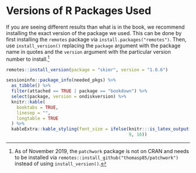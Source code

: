 # Versions of R Packages Used {#appendixE}

If you are seeing different results than what is in the book, we recommend installing the exact version of the package we used. This can be done by first installing the `remotes` package via `install.packages("remotes")`. Then, use `install_version()` replacing the `package` argument with the package name in quotes and the `version` argument with the particular version number to install.^[As of November 2019, the `patchwork` package is not on CRAN and needs to be installed via `remotes::install_github("thomasp85/patchwork")` instead of using `install_version()`.] 

```r
remotes::install_version(package = "skimr", version = "1.0.6")
```

<!--
\begin{multicols}{2}
\setbox\ltmcbox\vbox{
\makeatletter\col@number\@ne
-->

```r
sessioninfo::package_info(needed_pkgs) %>% 
  as_tibble() %>% 
  filter(attached == TRUE | package == "bookdown") %>% 
  select(package, version = ondiskversion) %>% 
  knitr::kable(
    booktabs = TRUE, 
    linesep = "",
    longtable = TRUE
  ) %>% 
  kableExtra::kable_styling(font_size = ifelse(knitr:::is_latex_output(), 
                                               9, 16))
```

\vspace{-2in}
<!--
% Wrap this after the table to get into multiple columns
\unskip
\unpenalty
\unpenalty}
\unvbox\ltmcbox

\end{multicols}
-->

